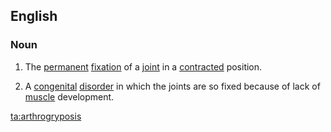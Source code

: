 ==English==
{{wikipedia}}

===Noun===
{{en-noun|arthrogryposes}}

# {{countable|pathology}} The [[permanent]] [[fixation]] of a [[joint]] in a [[contracted]] position.
# {{uncountable|pathology}} A [[congenital]] [[disorder]] in which the joints are so fixed because of lack of [[muscle]] development.

[[ta:arthrogryposis]]